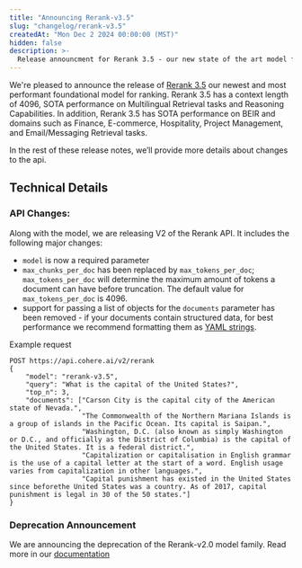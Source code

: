 ```yaml
---
title: "Announcing Rerank-v3.5"
slug: "changelog/rerank-v3.5"
createdAt: "Mon Dec 2 2024 00:00:00 (MST)"
hidden: false
description: >-
  Release announcment for Rerank 3.5 - our new state of the art model for ranking.
---
```


We're pleased to announce the release of [Rerank 3.5](/docs/rerank-2) our newest and most performant foundational model for ranking. Rerank 3.5 has a context length of 4096, SOTA performance on Multilingual Retrieval tasks and Reasoning Capabilities. In addition, Rerank 3.5 has SOTA performance on BEIR and domains such as Finance, E-commerce, Hospitality, Project Management, and Email/Messaging Retrieval tasks.

In the rest of these release notes, we’ll provide more details about changes to the api.

## Technical Details

### API Changes:

Along with the model, we are releasing V2 of the Rerank API. It includes the following major changes:
- `model` is now a required parameter
- `max_chunks_per_doc` has been replaced by `max_tokens_per_doc`; `max_tokens_per_doc` will determine the maximum amount of tokens a document can have before truncation. The default value for `max_tokens_per_doc` is 4096.
- support for passing a list of objects for the `documents` parameter has been removed - if your documents contain structured data, for best performance we recommend formatting them as [YAML strings](/docs/rerank-overview#example-with-structured-data).

Example request

```Text cURL
POST https://api.cohere.ai/v2/rerank
{
    "model": "rerank-v3.5",
    "query": "What is the capital of the United States?",
    "top_n": 3,
    "documents": ["Carson City is the capital city of the American state of Nevada.",
                  "The Commonwealth of the Northern Mariana Islands is a group of islands in the Pacific Ocean. Its capital is Saipan.",
                  "Washington, D.C. (also known as simply Washington or D.C., and officially as the District of Columbia) is the capital of the United States. It is a federal district.",
                  "Capitalization or capitalisation in English grammar is the use of a capital letter at the start of a word. English usage varies from capitalization in other languages.",
                  "Capital punishment has existed in the United States since beforethe United States was a country. As of 2017, capital punishment is legal in 30 of the 50 states."]
}
```

### Deprecation Announcement
We are announcing the deprecation of the Rerank-v2.0 model family. Read more in our [documentation](/docs/deprecations#2024-12-02-rerank-v20)